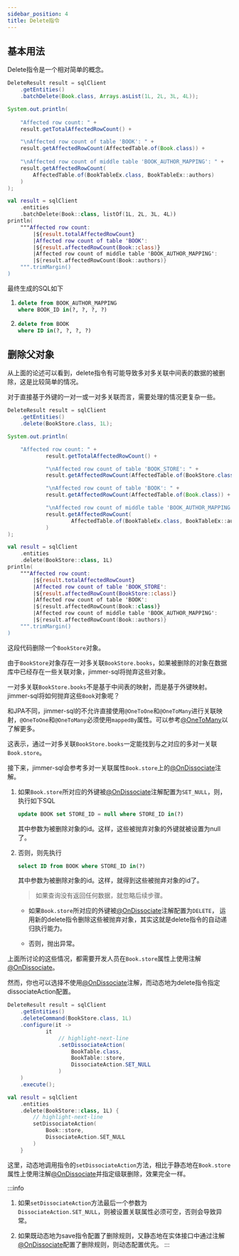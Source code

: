 ```yaml
---
sidebar_position: 4
title: Delete指令
---
```



## 基本用法

Delete指令是一个相对简单的概念。

<Tabs groupId="language">
<TabItem value="java" label="Java">

```java
DeleteResult result = sqlClient
    .getEntities()
    .batchDelete(Book.class, Arrays.asList(1L, 2L, 3L, 4L));

System.out.println(
    
    "Affected row count: " + 
    result.getTotalAffectedRowCount() +

    "\nAffected row count of table 'BOOK': " +
    result.getAffectedRowCount(AffectedTable.of(Book.class)) +
    
    "\nAffected row count of middle table 'BOOK_AUTHOR_MAPPING': " +
    result.getAffectedRowCount(
        AffectedTable.of(BookTableEx.class, BookTableEx::authors)
    )
);
```

</TabItem>
<TabItem value="kotlin" label="Kotlin">

```kotlin
val result = sqlClient
    .entities
    .batchDelete(Book::class, listOf(1L, 2L, 3L, 4L))
println(
    """Affected row count: 
        |${result.totalAffectedRowCount}
        |Affected row count of table 'BOOK': 
        |${result.affectedRowCount(Book::class)}
        |Affected row count of middle table 'BOOK_AUTHOR_MAPPING': 
        |${result.affectedRowCount(Book::authors)}
    """.trimMargin()
)
```

</TabItem>
</Tabs>

最终生成的SQL如下

1. 
    ```sql
    delete from BOOK_AUTHOR_MAPPING 
    where BOOK_ID in(?, ?, ?, ?)
    ```

2. 
    ```sql
    delete from BOOK 
    where ID in(?, ?, ?, ?)
    ```

## 删除父对象

从上面的论述可以看到，delete指令有可能导致多对多关联中间表的数据的被删除，这是比较简单的情况。

对于直接基于外键的一对一或一对多关联而言，需要处理的情况更复杂一些。

<Tabs groupId="language">
<TabItem value="java" label="Java">

```java
DeleteResult result = sqlClient
    .getEntities()
    .delete(BookStore.class, 1L);

System.out.println(

    "Affected row count: " +
            result.getTotalAffectedRowCount() +

            "\nAffected row count of table 'BOOK_STORE': " +
            result.getAffectedRowCount(AffectedTable.of(BookStore.class)) +

            "\nAffected row count of table 'BOOK': " +
            result.getAffectedRowCount(AffectedTable.of(Book.class)) +

            "\nAffected row count of middle table 'BOOK_AUTHOR_MAPPING': " +
            result.getAffectedRowCount(
                    AffectedTable.of(BookTableEx.class, BookTableEx::authors)
            )
);
```

</TabItem>
<TabItem value="kotlin" label="Kotlin">

```kotlin
val result = sqlClient
    .entities
    .delete(BookStore::class, 1L)
println(
    """Affected row count: 
        |${result.totalAffectedRowCount}
        |Affected row count of table 'BOOK_STORE': 
        |${result.affectedRowCount(BookStore::class)}
        |Affected row count of table 'BOOK': 
        |${result.affectedRowCount(Book::class)}
        |Affected row count of middle table 'BOOK_AUTHOR_MAPPING': 
        |${result.affectedRowCount(Book::authors)}
    """.trimMargin()
)
```

</TabItem>
</Tabs>

这段代码删除一个`BookStore`对象。

由于`BookStore`对象存在一对多关联`BookStore.books`，如果被删除的对象在数据库中已经存在一些关联对象，jimmer-sql将抛弃这些对象。

一对多关联`BookStore.books`不是基于中间表的映射，而是基于外键映射。jimmer-sql将如何抛弃这些`Book`对象呢？

和JPA不同，jimmer-sql的不允许直接使用`@OneToOne`和`@OneToMany`进行关联映射，`@OneToOne`和`@OneToMany`必须使用`mappedBy`属性。可以参考[@OneToMany](../mapping#onetomany)以了解更多。

这表示，通过一对多关联`BookStore.books`一定能找到与之对应的多对一关联`Book.store`。

接下来，jimmer-sql会参考多对一关联属性`Book.store`上的[@OnDissociate](../mapping#ondissociate)注解。

1. 如果`Book.store`所对应的外键被[@OnDissociate](../mapping#ondissociate)注解配置为`SET_NULL`，则，执行如下SQL

    ```sql
    update BOOK set STORE_ID = null where STORE_ID in(?)
    ```
    其中参数为被删除对象的id。这样，这些被抛弃对象的外键就被设置为null了。

2. 否则，则先执行

    ```sql
    select ID from BOOK where STORE_ID in(?)
    ```
    其中参数为被删除对象的id。这样，就得到这些被抛弃对象的id了。

    > 如果查询没有返回任何数据，就忽略后续步骤。

    - 如果`Book.store`所对应的外键被[@OnDissociate](../mapping#ondissociate)注解配置为`DELETE`，
        运用新的delete指令删除这些被抛弃对象，其实这就是delete指令的自动递归执行能力。

    - 否则，抛出异常。

上面所讨论的这些情况，都需要开发人员在`Book.store`属性上使用注解[@OnDissociate](../mapping#ondissociate)。

然而，你也可以选择不使用[@OnDissociate](../mapping#ondissociate)注解，而动态地为delete指令指定dissociateAction配置。

<Tabs groupId="language">
<TabItem value="java" label="Java">

```java
DeleteResult result = sqlClient
    .getEntities()
    .deleteCommand(BookStore.class, 1L)
    .configure(it ->
            it
                // highlight-next-line
                .setDissociateAction(
                    BookTable.class,
                    BookTable::store,
                    DissociateAction.SET_NULL
                )
    )
    .execute();
```

</TabItem>
<TabItem value="kotlin" label="Kotlin">

```kotlin
val result = sqlClient
    .entities
    .delete(BookStore::class, 1L) {
        // highlight-next-line
        setDissociateAction(
            Book::store, 
            DissociateAction.SET_NULL
        )
    }
```

</TabItem>
</Tabs>

这里，动态地调用指令的`setDissociateAction`方法，相比于静态地在`Book.store`属性上使用注解[@OnDissociate](../mapping#ondissociate)并指定级联删除，效果完全一样。

:::info
1. 如果`setDissociateAction`方法最后一个参数为`DissociateAction.SET_NULL`，则被设置关联属性必须可空，否则会导致异常。

2. 如果既动态地为save指令配置了删除规则，又静态地在实体接口中通过注解[@OnDissociate](../mapping#ondissociate)配置了删除规则，则动态配置优先。
:::




